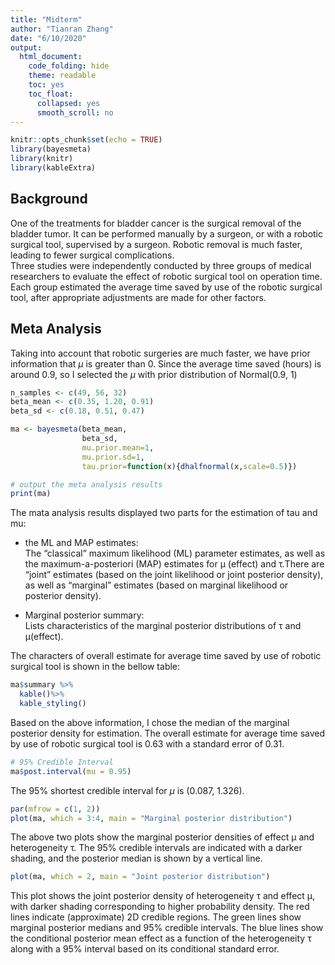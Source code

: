 ```yaml
---
title: "Midterm"
author: "Tianran Zhang"
date: "6/10/2020"
output: 
  html_document:
    code_folding: hide
    theme: readable
    toc: yes
    toc_float:
      collapsed: yes
      smooth_scroll: no
---
```

```r
knitr::opts_chunk$set(echo = TRUE)
library(bayesmeta)
library(knitr)
library(kableExtra)
```

## Background
One of the treatments for bladder cancer is the surgical removal of the bladder tumor. It can be performed manually by a surgeon, or with a robotic surgical tool, supervised by a surgeon. Robotic removal is much faster, leading to fewer surgical complications.      
Three studies were independently conducted by three groups of medical researchers to evaluate the effect of robotic surgical tool on operation time. Each group estimated the average time saved by use of the robotic surgical tool, after appropriate adjustments are made for other factors.    

## Meta Analysis   
Taking into account that robotic surgeries are much faster, we have prior information that $\mu$ is greater than 0. Since the average time saved (hours) is around 0.9, so I selected the $\mu$ with prior distribution of Normal(0.9, 1)

```r
n_samples <- c(49, 56, 32)
beta_mean <- c(0.35, 1.20, 0.91)
beta_sd <- c(0.18, 0.51, 0.47)

ma <- bayesmeta(beta_mean, 
                beta_sd, 
                mu.prior.mean=1, 
                mu.prior.sd=1, 
                tau.prior=function(x){dhalfnormal(x,scale=0.5)})

# output the meta analysis results
print(ma)
```

The mata analysis results displayed two parts for the estimation of tau and mu:   

* the ML and MAP estimates:      
The “classical” maximum likelihood (ML) parameter estimates, as well as the maximum-a-posteriori (MAP) estimates for μ (effect) and τ.There are “joint” estimates (based on the joint likelihood or joint posterior density), as well as “marginal” estimates (based on marginal likelihood or posterior density).

* Marginal posterior summary:    
Lists characteristics of the marginal posterior distributions of τ and μ(effect).

The characters of overall estimate for average time saved by use of robotic surgical tool is shown in the bellow table:
```r
ma$summary %>%
  kable()%>%
  kable_styling()
```

Based on the above information, I chose the median of the marginal posterior density for estimation. The overall estimate for average time saved by use of robotic surgical tool is 0.63 with a standard error of 0.31.  

```r
# 95% Credible Interval 
ma$post.interval(mu = 0.95) 
```

The 95% shortest credible interval for $\mu$ is (0.087, 1.326).   

```r
par(mfrow = c(1, 2))
plot(ma, which = 3:4, main = "Marginal posterior distribution")
```

The above two plots show the marginal posterior densities of effect µ and heterogeneity τ. The 95% credible intervals are indicated with a darker shading, and the posterior median is shown by a vertical line. 


```r
plot(ma, which = 2, main = "Joint posterior distribution")
```

This plot shows the joint posterior density of heterogeneity τ and effect µ, with darker shading corresponding to higher probability density. The red lines indicate (approximate) 2D credible regions. The green lines show marginal posterior medians and 95% credible intervals. The blue lines show the conditional posterior mean effect as a function of the heterogeneity τ along with a 95% interval based on its conditional standard error. 
